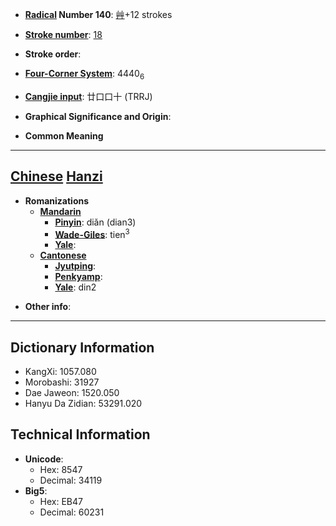 * '''[[Wiktionary:Chinese radical index| Radical]] Number 140''': [[Wiktionary:Chinese radical index 艸|艸]]+12 strokes

* '''[[Wiktionary:Chinese total strokes index|Stroke number]]''': [[Wiktionary:Chinese total strokes index 18|18]]

* '''Stroke order''': 

* '''[[Wiktionary:Chinese four corner index|Four-Corner System]]''': 4440<sub>6</sub>

* '''[[Wiktionary:Chinese Cangjie index|Cangjie input]]''': 廿口口十 (TRRJ)

* '''Graphical Significance and Origin''': 

* '''Common Meaning'''

----

== [[Chinese]] [[Hanzi]] ==

* '''Romanizations'''
** '''[[Mandarin]]'''
*** '''[[Pinyin]]''': diǎn (dian3)
*** '''[[Wade-Giles]]''': tien<sup>3</sup>
*** '''[[Yale]]''': 
** '''[[Cantonese]]'''
*** '''[[Jyutping]]''':
*** '''[[Penkyamp]]''': 
*** '''[[Yale]]''': din2

* '''Other info''': 

----

== Dictionary Information ==

* KangXi: 1057.080
* Morobashi: 31927
* Dae Jaweon: 1520.050
* Hanyu Da Zidian: 53291.020

== Technical Information ==

* '''Unicode''':
** Hex: 8547
** Decimal: 34119
* '''Big5''':
** Hex: EB47
** Decimal: 60231
